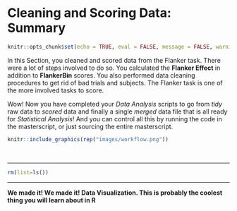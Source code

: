 # Cleaning and Scoring Data: Summary {-}

<link rel="stylesheet" href="https://use.fontawesome.com/releases/v5.8.1/css/all.css" integrity="sha384-50oBUHEmvpQ+1lW4y57PTFmhCaXp0ML5d60M1M7uH2+nqUivzIebhndOJK28anvf" crossorigin="anonymous">

```r
knitr::opts_chunk$set(echo = TRUE, eval = FALSE, message = FALSE, warning = FALSE)
```

In this Section, you cleaned and scored data from the Flanker task. There were a lot of steps involved to do so. You calculated the **Flanker Effect** in addition to **FlankerBin** scores. You also performed data cleaning procedures to get rid of bad trials and subjects. The Flanker task is one of the more involved tasks to score. 

Wow! Now you have completed your *Data Analysis* scripts to go from *tidy* raw data to *scored* data and finally a single *merged* data file that is all ready for *Statistical Analysis*! And you can control all this by running the code in the masterscript, or just sourcing the entire masterscript.

```r
knitr::include_graphics(rep("images/workflow.png"))
```


<br>



********

```r
rm(list=ls())
```

********

**We made it! We made it! Data Visualization. This is probably the coolest thing you will learn about in R**
